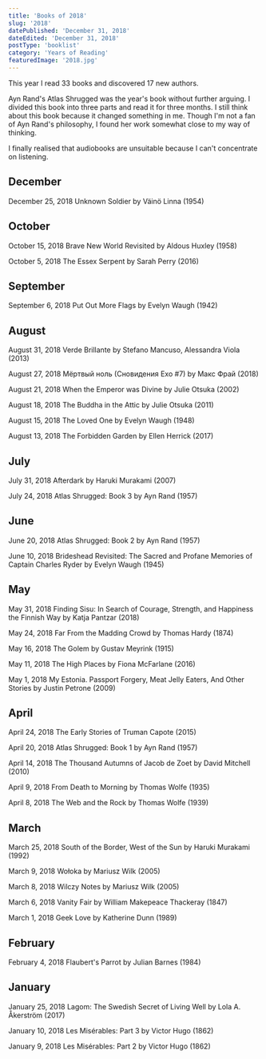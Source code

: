 ```yaml
---
title: 'Books of 2018'
slug: '2018'
datePublished: 'December 31, 2018'
dateEdited: 'December 31, 2018'
postType: 'booklist'
category: 'Years of Reading'
featuredImage: '2018.jpg'
---
```


This year I read 33 books and discovered 17 new authors.

Ayn Rand's Atlas Shrugged was the year's book without further arguing. I divided
this book into three parts and read it for three months. I still think about
this book because it changed something in me. Though I'm not a fan of Ayn Rand's
philosophy, I found her work somewhat close to my way of thinking.

I finally realised that audiobooks are unsuitable because I can't concentrate on
listening.

## December

December 25, 2018 Unknown Soldier by Väinö Linna (1954)

## October

October 15, 2018 Brave New World Revisited by Aldous Huxley (1958)

October 5, 2018 The Essex Serpent by Sarah Perry (2016)

## September

September 6, 2018 Put Out More Flags by Evelyn Waugh (1942)

## August

August 31, 2018 Verde Brillante by Stefano Mancuso, Alessandra Viola (2013)

August 27, 2018 Мёртвый ноль (Сновидения Ехо #7) by Макс Фрай (2018)

August 21, 2018 When the Emperor was Divine by Julie Otsuka (2002)

August 18, 2018 The Buddha in the Attic by Julie Otsuka (2011)

August 15, 2018 The Loved One by Evelyn Waugh (1948)

August 13, 2018 The Forbidden Garden by Ellen Herrick (2017)

## July

July 31, 2018 Afterdark by Haruki Murakami (2007)

July 24, 2018 Atlas Shrugged: Book 3 by Ayn Rand (1957)

## June

June 20, 2018 Atlas Shrugged: Book 2 by Ayn Rand (1957)

June 10, 2018 Brideshead Revisited: The Sacred and Profane Memories of Captain
Charles Ryder by Evelyn Waugh (1945)

## May

May 31, 2018 Finding Sisu: In Search of Courage, Strength, and Happiness the
Finnish Way by Katja Pantzar (2018)

May 24, 2018 Far From the Madding Crowd by Thomas Hardy (1874)

May 16, 2018 The Golem by Gustav Meyrink (1915)

May 11, 2018 The High Places by Fiona McFarlane (2016)

May 1, 2018 My Estonia. Passport Forgery, Meat Jelly Eaters, And Other Stories
by Justin Petrone (2009)

## April

April 24, 2018 The Early Stories of Truman Capote (2015)

April 20, 2018 Atlas Shrugged: Book 1 by Ayn Rand (1957)

April 14, 2018 The Thousand Autumns of Jacob de Zoet by David Mitchell (2010)

April 9, 2018 From Death to Morning by Thomas Wolfe (1935)

April 8, 2018 The Web and the Rock by Thomas Wolfe (1939)

## March

March 25, 2018 South of the Border, West of the Sun by Haruki Murakami (1992)

March 9, 2018 Wołoka by Mariusz Wilk (2005)

March 8, 2018 Wilczy Notes by Mariusz Wilk (2005)

March 6, 2018 Vanity Fair by William Makepeace Thackeray (1847)

March 1, 2018 Geek Love by Katherine Dunn (1989)

## February

February 4, 2018 Flaubert's Parrot by Julian Barnes (1984)

## January

January 25, 2018 Lagom: The Swedish Secret of Living Well by Lola A. Åkerström
(2017)

January 10, 2018 Les Misérables: Part 3 by Victor Hugo (1862)

January 9, 2018 Les Misérables: Part 2 by Victor Hugo (1862)
